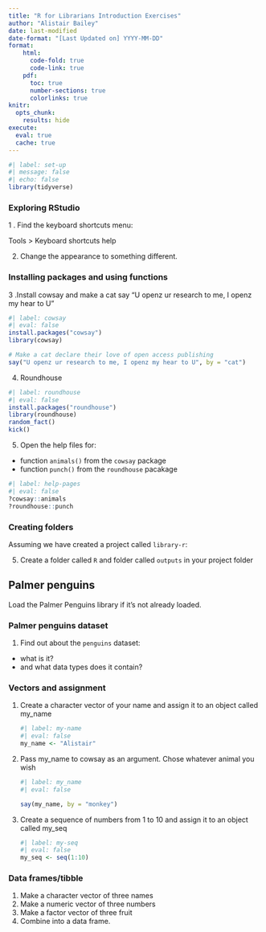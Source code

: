 ```yaml
---
title: "R for Librarians Introduction Exercises"
author: "Alistair Bailey"
date: last-modified
date-format: "[Last Updated on] YYYY-MM-DD"
format: 
    html:
      code-fold: true
      code-link: true
    pdf:
      toc: true
      number-sections: true
      colorlinks: true
knitr:
  opts_chunk:
    results: hide
execute: 
  eval: true
  cache: true
---
```


```r
#| label: set-up
#| message: false
#| echo: false
library(tidyverse)
```

### Exploring RStudio

1 . Find the keyboard shortcuts menu:

Tools \> Keyboard shortcuts help

2.  Change the appearance to something different.

### Installing packages and using functions

3 .Install cowsay and make a cat say "U openz ur research to me, I openz my hear to U"

```r
#| label: cowsay 
#| eval: false
install.packages("cowsay")
library(cowsay)

# Make a cat declare their love of open access publishing
say("U openz ur research to me, I openz my hear to U", by = "cat")
```

4.  Roundhouse

```r
#| label: roundhouse
#| eval: false
install.packages("roundhouse")
library(roundhouse)
random_fact()
kick()
```

5.  Open the help files for:

-   function `animals()` from the `cowsay` package
-   function `punch()` from the `roundhouse` pacakage

```r
#| label: help-pages
#| eval: false
?cowsay::animals
?roundhouse::punch
```

### Creating folders

Assuming we have created a project called `library-r`:

5.  Create a folder called `R` and folder called `outputs` in your project folder

## Palmer penguins

Load the Palmer Penguins library if it's not already loaded.

### Palmer penguins dataset

1.  Find out about the `penguins` dataset:

-   what is it?
-   and what data types does it contain?

### Vectors and assignment

1.  Create a character vector of your name and assign it to an object called my_name

    ```r
    #| label: my-name
    #| eval: false
    my_name <- "Alistair"
    ```

2.  Pass my_name to cowsay as an argument. Chose whatever animal you wish

    ```r
    #| label: my_name
    #| eval: false

    say(my_name, by = "monkey")
    ```

3.  Create a sequence of numbers from 1 to 10 and assign it to an object called my_seq

    ```r
    #| label: my-seq
    #| eval: false
    my_seq <- seq(1:10)
    ```

### Data frames/tibble

1.  Make a character vector of three names
2.  Make a numeric vector of three numbers
3.  Make a factor vector of three fruit
4.  Combine into a data frame.
